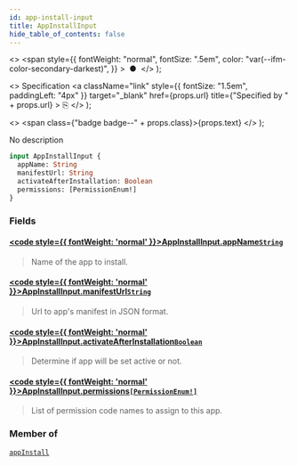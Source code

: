 ```yaml
---
id: app-install-input
title: AppInstallInput
hide_table_of_contents: false
---
```


  <>
    <span
      style={{
        fontWeight: "normal",
        fontSize: ".5em",
        color: "var(--ifm-color-secondary-darkest)",
      }}
    >
      &nbsp;●&nbsp;
    </span>
  </>
);

  <>
    Specification
    <a
      className="link"
      style={{ fontSize: "1.5em", paddingLeft: "4px" }}
      target="\_blank"
      href={props.url}
      title={"Specified by " + props.url}
    >
      ⎘
    </a>
  </>
);

  <>
    <span class={"badge badge--" + props.class}>{props.text}</span>
  </>
);

No description

```graphql
input AppInstallInput {
  appName: String
  manifestUrl: String
  activateAfterInstallation: Boolean
  permissions: [PermissionEnum!]
}
```

### Fields

#### [<code style={{ fontWeight: 'normal' }}>AppInstallInput.<b>appName</b></code>](#)<Bullet />[`String`](../../../developer/api-reference/scalars/string) <Badge class="secondary" text="scalar"/>

> Name of the app to install.

#### [<code style={{ fontWeight: 'normal' }}>AppInstallInput.<b>manifestUrl</b></code>](#)<Bullet />[`String`](../../../developer/api-reference/scalars/string) <Badge class="secondary" text="scalar"/>

> Url to app's manifest in JSON format.

#### [<code style={{ fontWeight: 'normal' }}>AppInstallInput.<b>activateAfterInstallation</b></code>](#)<Bullet />[`Boolean`](../../../developer/api-reference/scalars/boolean) <Badge class="secondary" text="scalar"/>

> Determine if app will be set active or not.

#### [<code style={{ fontWeight: 'normal' }}>AppInstallInput.<b>permissions</b></code>](#)<Bullet />[`[PermissionEnum!]`](../../../developer/api-reference/enums/permission-enum) <Badge class="secondary" text="list"/> <Badge class="secondary" text="enum"/>

> List of permission code names to assign to this app.

### Member of

[`appInstall`](../../../developer/api-reference/mutations/app-install) <Badge class="secondary" text="mutation"/>
